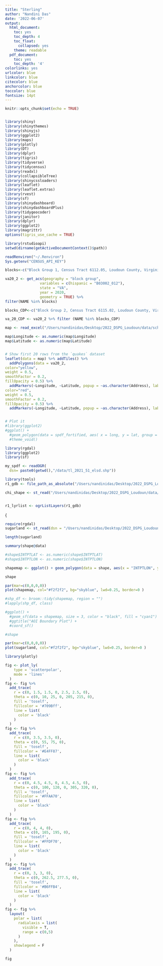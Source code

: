 ```yaml
---
title: "Sterling"
author: "Nandini Das"
date: '2022-06-07'
output: 
  html_document:
    toc: yes
    toc_depth: 4
    toc_float:
      collapsed: yes
    theme: readable
  pdf_document:
    toc: yes
    toc_depth: '4'
colorlinks: yes
urlcolor: blue
linkcolor: blue
citecolor: blue
anchorcolor: blue
toccolor: blue
fontsize: 14pt
---
```


```r
knitr::opts_chunk$set(echo = TRUE)


library(shiny)
library(shinythemes)
library(shinyjs)
library(ggplot2)
library(maps)
library(plotly)
library(DT)
library(dplyr)
library(tigris)
library(tidyverse)
library(tidycensus)
library(readxl)
library(collapsibleTree)
library(shinycssloaders)
library(leaflet)
library(leaflet.extras)
library(rvest)
library(sf)
library(shinydashboard)
library(shinydashboardPlus)
library(tidygeocoder)
library(janitor)
library(dplyr)
library(ggplot2)
library(magrittr)
options(tigris_use_cache = TRUE)

library(rstudioapi)
setwd(dirname(getActiveDocumentContext()$path))
```

```r
readRenviron("~/.Renviron")
Sys.getenv("CENSUS_API_KEY")
```

```r
blocks<-c("Block Group 1, Census Tract 6112.05, Loudoun County, Virginia", "Block Group 2, Census Tract 6112.05, Loudoun County, Virginia", "Block Group 2, Census Tract 6112.04, Loudoun County, Virginia", "Block Group 2, Census Tract 6115.02, Loudoun County, Virginia","Block Group 3, Census Tract 6115.02, Loudoun County, Virginia", "Block Group 1, Census Tract 6113, Loudoun County, Virginia","Block Group 2, Census Tract 6113, Loudoun County, Virginia","Block Group 3, Census Tract 6113, Loudoun County, Virginia", "Block Group 1, Census Tract 6114, Loudoun County, Virginia","Block Group 2, Census Tract 6114, Loudoun County, Virginia","Block Group 3, Census Tract 6114, Loudoun County, Virginia","Block Group 1, Census Tract 6117.01, Loudoun County, Virginia","Block Group 2, Census Tract 6117.01, Loudoun County, Virginia", "Block Group 1, Census Tract 6116.02, Loudoun County, Virginia","Block Group 2, Census Tract 6116.02, Loudoun County, Virginia","Block Group 1, Census Tract 6116.01, Loudoun County, Virginia", "Block Group 2, Census Tract 6116.01, Loudoun County, Virginia")

va20_2 <- get_acs(geography = "block group",
                variables = c(hispanic = "B03002_012"),
                state = "VA",
                year = 2020,
                geometry = TRUE) %>%
filter(NAME %in% blocks)
```

```r

blocks_CDP<-c("Block Group 2, Census Tract 6115.02, Loudoun County, Virginia","Block Group 3, Census Tract 6115.02, Loudoun County, Virginia", "Block Group 1, Census Tract 6113, Loudoun County, Virginia","Block Group 2, Census Tract 6113, Loudoun County, Virginia","Block Group 3, Census Tract 6113, Loudoun County, Virginia", "Block Group 1, Census Tract 6114, Loudoun County, Virginia","Block Group 2, Census Tract 6114, Loudoun County, Virginia","Block Group 3, Census Tract 6114, Loudoun County, Virginia","Block Group 1, Census Tract 6117.01, Loudoun County, Virginia","Block Group 2, Census Tract 6117.01, Loudoun County, Virginia", "Block Group 1, Census Tract 6116.02, Loudoun County, Virginia","Block Group 2, Census Tract 6116.02, Loudoun County, Virginia","Block Group 1, Census Tract 6116.01, Loudoun County, Virginia","Block Group 2, Census Tract 6116.01, Loudoun County, Virginia")

va_20_CDP <- va20_2 %>% filter (NAME %in% blocks_CDP)

```



```r

map <- read_excel("/Users/nandinidas/Desktop/2022_DSPG_Loudoun/data/school_locations.xlsx")

map$Longitude <- as.numeric(map$Longitude)
map$Latitude <- as.numeric(map$Latitude)


# Show first 20 rows from the `quakes` dataset
leaflet(data = map) %>% addTiles() %>%
  addPolygons(data = va20_2,
color="yellow",
weight = 0.5,
smoothFactor = 0.2,
fillOpacity = 0.5) %>%
  addMarkers(~Longitude, ~Latitude, popup = ~as.character(Address), label = ~as.character(Address)) %>% addPolygons(data = va_20_CDP,
color="red",
weight = 0.5,
smoothFactor = 0.2,
fillOpacity = 0.5) %>%
  addMarkers(~Longitude, ~Latitude, popup = ~as.character(Address), label = ~as.character(School)) 


# Plot it
#library(ggplot2)
#ggplot() +
  #geom_polygon(data = spdf_fortified, aes( x = long, y = lat, group = group), fill="#69b3a2", color="white") +
  #theme_void() 
```


```r
library(rgdal)
library(ggplot2)
library(sf)

my_spdf <- readOGR( 
  dsn= paste0(getwd(),"/data/tl_2021_51_elsd.shp"))

library(tools)
r1_gdb <- file_path_as_absolute("/Users/nandinidas/Desktop/2022_DSPG_Loudoun/data/tl_2021_51_elsd.shp")

chi_shape <- st_read("/Users/nandinidas/Desktop/2022_DSPG_Loudoun/data/tl_2021_51_elsd.shx")


r1_lyrlist <- ogrListLayers(r1_gdb)

```
{
```r
require(rgdal)
sugarland <- st_read(dsn = "/Users/nandinidas/Desktop/2022_DSPG_Loudoun/Sugarland_Elementary_AZ", "SugarL_ES_AZ", stringsAsFactors = FALSE)

length(sugarland)

summary(shape@data)

#shape$INTPTLAT <- as.numeric(shape$INTPTLAT)
#shape$INTPTLON <- as.numeric(shape$INTPTLON)

shapemap <- ggplot() + geom_polygon(data = shape, aes(x = "INTPTLON", y = "INTPTLAN"), colour = "black", fill = NA)

shape 

par(mar=c(0,0,0,0))
plot(shapemap, col="#f2f2f2", bg="skyblue", lwd=0.25, border=0 )

#shp_df <- broom::tidy(shapemap, region = "")
#lapply(shp_df, class)

#ggplot() + 
  #geom_sf(data = shapemap, size = 3, color = "black", fill = "cyan1") + 
  #ggtitle("AOI Boundary Plot") + 
  #coord_sf()

#shape
```

```r
par(mar=c(0,0,0,0))
plot(sugarland, col="#f2f2f2", bg="skyblue", lwd=0.25, border=0 )
```

```r
library(plotly)

fig <- plot_ly(
    type = 'scatterpolar',
    mode = 'lines'
  ) 
fig <- fig %>%
  add_trace(
    r = c(0, 1.5, 1.5, 0, 2.5, 2.5, 0),
    theta = c(0, 10, 25, 0, 205, 215, 0),
    fill = 'toself',
    fillcolor = '#709Bff',
    line = list(
      color = 'black'
    )
  ) 
fig <- fig %>%
  add_trace(
    r = c(0, 3.5, 3.5, 0),
    theta = c(0, 55, 75, 0),
    fill = 'toself',
    fillcolor = '#E4FF87',
    line = list(
      color = 'black'
    )
  ) 
fig <- fig %>%
  add_trace(
    r = c(0, 4.5, 4.5, 0, 4.5, 4.5, 0),
    theta = c(0, 100, 120, 0, 305, 320, 0),
    fill = 'toself',
    fillcolor = '#FFAA70',
    line = list(
      color = 'black'
    )
  ) 
fig <- fig %>%
  add_trace(
    r = c(0, 4, 4, 0),
    theta = c(0, 165, 195, 0),
    fill = 'toself',
    fillcolor = '#FFDF70',
    line = list(
      color = 'black'
    )
  ) 
fig <- fig %>%
  add_trace(
    r = c(0, 3, 3, 0),
    theta = c(0, 262.5, 277.5, 0),
    fill = 'toself',
    fillcolor = '#B6FFB4',
    line = list(
      color = 'black'
    )
  ) 
fig <- fig %>%
  layout(
    polar = list(
      radialaxis = list(
        visible = T,
        range = c(0,5)
      )
    ),
    showlegend = F
  )

fig


```

